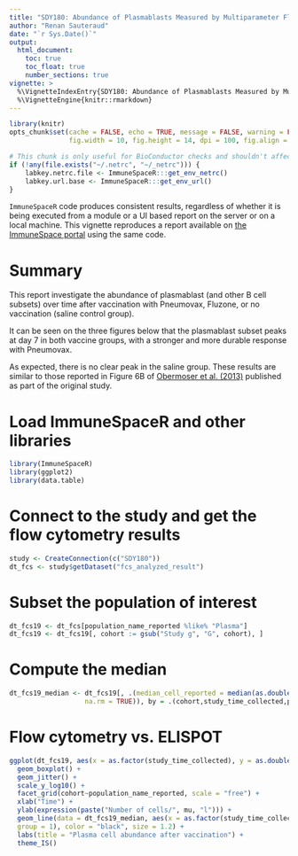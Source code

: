```yaml
---
title: "SDY180: Abundance of Plasmablasts Measured by Multiparameter Flow Cytometry"
author: "Renan Sauteraud"
date: "`r Sys.Date()`"
output:
  html_document:
    toc: true
    toc_float: true
    number_sections: true
vignette: >
  %\VignetteIndexEntry{SDY180: Abundance of Plasmablasts Measured by Multiparameter Flow Cytometry}
  %\VignetteEngine{knitr::rmarkdown}
---
```


```r
library(knitr)
opts_chunk$set(cache = FALSE, echo = TRUE, message = FALSE, warning = FALSE,
               fig.width = 10, fig.height = 14, dpi = 100, fig.align = "center")
```

```r
# This chunk is only useful for BioConductor checks and shouldn't affect any other setup
if (!any(file.exists("~/.netrc", "~/_netrc"))) {
    labkey.netrc.file <- ImmuneSpaceR:::get_env_netrc()
    labkey.url.base <- ImmuneSpaceR:::get_env_url()
}
```



`ImmuneSpaceR` code produces consistent results, regardless of whether it is being executed from a module or a UI based report on the server or on a local machine. This vignette reproduces a report available on <a href="https://www.immunespace.org/reports/Studies/SDY180/runReport.view?reportId=module %3ASDY180%2Freports%2Fschemas%2Fstudy%2Fdemographics%2Fplasmablast_abundance.Rmd">the ImmuneSpace portal</a> using the same code.



# Summary

This report investigate the abundance of plasmablast (and other B cell subsets) over time after vaccination with Pneumovax, Fluzone, or no vaccination (saline control group). 

It can be seen on the three figures below that the plasmablast subset peaks at day 7 in both vaccine groups, with a stronger and more durable response with Pneumovax. 

As expected, there is no clear peak in the saline group. These results are similar to those reported in Figure 6B of <a href="http://www.ncbi.nlm.nih.gov/pmc/articles/PMC3681204/" target="_BLANK">Obermoser et al. (2013)</a> published as part of the original study.



# Load ImmuneSpaceR and other libraries

```r
library(ImmuneSpaceR)
library(ggplot2)
library(data.table)
```



# Connect to the study and get the flow cytometry results

```r
study <- CreateConnection(c("SDY180"))
dt_fcs <- study$getDataset("fcs_analyzed_result")
```



# Subset the population of interest

```r
dt_fcs19 <- dt_fcs[population_name_reported %like% "Plasma"]
dt_fcs19 <- dt_fcs19[, cohort := gsub("Study g", "G", cohort), ]
```



# Compute the median

```r
dt_fcs19_median <- dt_fcs19[, .(median_cell_reported = median(as.double(population_cell_number) + 1,
                   na.rm = TRUE)), by = .(cohort,study_time_collected,population_name_reported)]
```



# Flow cytometry vs. ELISPOT

```r
ggplot(dt_fcs19, aes(x = as.factor(study_time_collected), y = as.double(population_cell_number) + 1)) +
  geom_boxplot() + 
  geom_jitter() + 
  scale_y_log10() + 
  facet_grid(cohort~population_name_reported, scale = "free") + 
  xlab("Time") + 
  ylab(expression(paste("Number of cells/", mu, "l"))) + 
  geom_line(data = dt_fcs19_median, aes(x = as.factor(study_time_collected), y = as.double(median_cell_reported),
  group = 1), color = "black", size = 1.2) + 
  labs(title = "Plasma cell abundance after vaccination") + 
  theme_IS()
```

